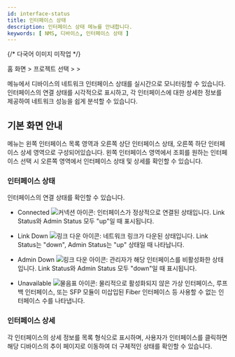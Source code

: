 ```yaml
---
id: interface-status
title: 인터페이스 상태
description: 인터페이스 상태 메뉴를 안내합니다.
keywords: [ NMS, 디바이스, 인터페이스 상태 ]
---
```


{/* 다국어 이미지 미작업 */}

홈 화면 &gt; 프로젝트 선택 &gt; <Cmdname sid="side_device" className="uitext" /> &gt; <Cmdname sid="side_interfaceStatus" className="uitext" /> 

<Cmdname sid="side_interfaceStatus" className="uitext" /> 메뉴에서 디바이스의 네트워크 인터페이스 상태를 실시간으로 모니터링할 수 있습니다. 인터페이스의 연결 상태를 시각적으로 표시하고, 각 인터페이스에 대한 상세한 정보를 제공하여 네트워크 성능을 쉽게 분석할 수 있습니다.

## 기본 화면 안내 

<ImgLang img="nms-interface-status.png" desc="Interface Status" />

<Cmdname sid="side_interfaceStatus" className="uitext" /> 메뉴는 왼쪽 인터페이스 목록 영역과 오른쪽 상단 인터페이스 상태, 오른쪽 하단 인터페이스 상세 영역으로 구성되어있습니다. 왼쪽 인터페이스 영역에서 조회를 원하는 인터페이스 선택 시 오른쪽 영역에서 인터페이스 상태 및 상세를 확인할 수 있습니다. 

### 인터페이스 상태

인터페이스의 연결 상태를 확인할 수 있습니다. 

* <span class='snormal'>Connected</span> ![커넥션 아이콘](/img/ic-connected.svg): 인터페이스가 정상적으로 연결된 상태입니다. Link Status와 Admin Status 모두 "up"일 때 표시됩니다.

* <span class='k8s-normal'>Link Down</span> ![링크 다운 아이콘](/img/ico-connection-link-down.svg): 네트워크 링크가 다운된 상태입니다. Link Status는 "down", Admin Status는 "up" 상태일 때 나타납니다.

* <span class='k8s-normal'>Admin Down</span> ![링크 다운 아이콘](/img/ico-connection-down.svg): 관리자가 해당 인터페이스를 비활성화한 상태입니다. Link Status와 Admin Status 모두 "down"일 때 표시됩니다.

* <span class='k8s-normal'>Unavailable</span> ![물음표 아이콘](/img/ic-question-circle.svg): 물리적으로 활성화되지 않은 가상 인터페이스, 루프백 인터페이스, 또는 SFP 모듈이 미삽입된 Fiber 인터페이스 등 사용할 수 없는 인터페이스 수를 나타냅니다.


### 인터페이스 상세 

각 인터페이스의 상세 정보를 목록 형식으로 표시하며, 사용자가 인터페이스를 클릭하면 해당 디바이스의 추이 페이지로 이동하여 더 구체적인 상태를 확인할 수 있습니다.
